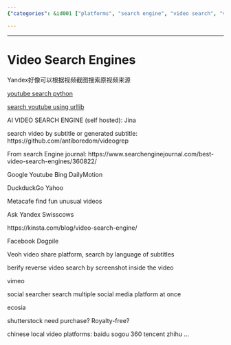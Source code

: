 ```yaml
---
{"categories": &id001 ["platforms", "search engine", "video search", "video sources"], "category": "Video Search", "date": "2022-05-29 07:42:34", "description": "This article explores various video search methods, including Yandex's reverse image search for videos, Python libraries for YouTube searches, and self-hosted AI engines like Jina. It also provides additional resources on search engines with video functionality.", "tags": *id001, "title": "Video Search Engines"}

---
```


------

# Video Search Engines

Yandex好像可以根据视频截图搜索原视频来源

[youtube search python](https://github.com/alexmercerind/youtube-search-python)

[search youtube using urllib](https://codefather.tech/blog/youtube-search-python/)

AI VIDEO SEARCH ENGINE (self hosted):
Jina

search video by subtitle or generated subtitle:
https://github.com/antiboredom/videogrep

From search Engine journal:
https://www.searchenginejournal.com/best-video-search-engines/360822/

Google Youtube Bing 
DailyMotion 

DuckduckGo Yahoo 

Metacafe
find fun unusual videos

Ask Yandex Swisscows

https://kinsta.com/blog/video-search-engine/

Facebook Dogpile

 Veoh
video share platform, search by language of subtitles

berify
reverse video search by screenshot inside the video

vimeo

social searcher
search multiple social media platform at once

ecosia

shutterstock
need purchase? Royalty-free?

chinese local video platforms:
baidu sogou 360 tencent  zhihu ...

